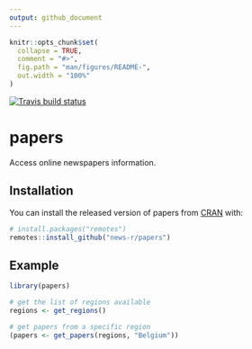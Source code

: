 ```yaml
---
output: github_document
---
```


<!-- README.md is generated from README.Rmd. Please edit that file -->

```r
knitr::opts_chunk$set(
  collapse = TRUE,
  comment = "#>",
  fig.path = "man/figures/README-",
  out.width = "100%"
)
```

<!-- badges: start -->
[![Travis build status](https://travis-ci.org/news-r/papers.svg?branch=master)](https://travis-ci.org/news-r/papers)
<!-- badges: end -->

# papers

Access online newspapers information.

## Installation

You can install the released version of papers from [CRAN](https://CRAN.R-project.org) with:

``` r
# install.packages("remotes")
remotes::install_github("news-r/papers")
```

## Example

```r
library(papers)

# get the list of regions available
regions <- get_regions()

# get papers from a specific region
(papers <- get_papers(regions, "Belgium"))
```
